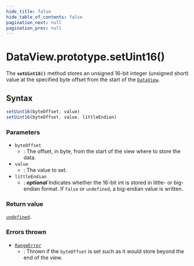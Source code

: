 ```yaml
---
hide_title: false
hide_table_of_contents: false
pagination_next: null
pagination_prev: null
---
```

# DataView.prototype.setUint16()

The **`setUint16()`** method stores an unsigned 16-bit integer
(unsigned short) value at the specified byte offset from the start of the
[`DataView`](../../../globals/DataView/DataView.mdx).

## Syntax

```js
setUint16(byteOffset, value)
setUint16(byteOffset, value, littleEndian)
```

### Parameters

- `byteOffset`
  - : The offset, in byte, from the start of the view where to store the data.
- `value`
  - : The value to set.
- `littleEndian`
  - : _**optional**_ Indicates whether the 16-bit int is stored in
    little- or big-endian format. If `false` or
    `undefined`, a big-endian value is written.

### Return value

[`undefined`](../../../globals/undefined.mdx).

### Errors thrown

- [`RangeError`](../../RangeError/RangeError.mdx)
  - : Thrown if the `byteOffset` is set such as it would store beyond the end
    of the view.

